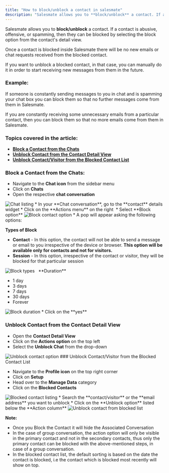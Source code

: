 ```yaml
---
title: "How to block/unblock a contact in salesmate"
description: "Salesmate allows you to **block/unblock** a contact. If a contact is abusive, offensive, or spamming, then they can be blocked by selecting the block ..."
---
```


Salesmate allows you to **block/unblock** a contact. If a contact is abusive, offensive, or spamming, then they can be blocked by selecting the block option from the contact's detail view.

Once a contact is blocked inside Salesmate there will be no new emails or chat requests received from the blocked contact.

If you want to unblock a blocked contact, in that case, you can manually do it in order to start receiving new messages from them in the future.

### Example:

If someone is constantly sending messages to you in chat and is spamming your chat box you can block them so that no further messages come from them in Salesmate.

If you are constantly receiving some unnecessary emails from a particular contact, then you can block them so that no more emails come from them in Salesmate.

### Topics covered in the article:

*   [**Block a Contact from the Chats**](https://support.salesmate.io/hc/en-us/articles/14261160498073-How-to-block-unblock-a-contact-in-salesmate#h_01GPZT0DHKG0QWQ3HWK1QTRH96)
*   [**Unblock Contact from the Contact Detail View**](https://support.salesmate.io/hc/en-us/articles/14261160498073-How-to-block-unblock-a-contact-in-salesmate#h_01GPZTDJTCRJ3FA8HV9P1W43PR)
*   [**Unblock Contact/Visitor from the Blocked Contact List**](https://support.salesmate.io/hc/en-us/articles/14261160498073-How-to-block-unblock-a-contact-in-salesmate#h_01GPZT2V2HSWE7Z95KFANT3R74)

### Block a Contact from the Chats:

*   Navigate to the **Chat icon** from the sidebar menu
*   Click on **Chats**
*   Open the respective **chat conversation**

<img src="https://support.salesmate.io/hc/article_attachments/31910871338905" alt="Chat listing" />
*   In your **Chat conversation**, go to the **contact** details widget
*   Click on the **Actions menu** on the right 
*   Select **Block option**

<img src="https://support.salesmate.io/hc/article_attachments/31910871340697" alt="Block contact option" />
*   A pop will appear asking the following options:

**Types of Block** 

*   **Contact** - In this option, the contact will not be able to send a message or email to you irrespective of the device or browser. **This option will be available only for contacts and not for visitors.**
*   **Session** - In this option, irrespective of the contact or visitor, they will be blocked for that particular session

<img src="https://support.salesmate.io/hc/article_attachments/31910871344537" alt="Block types" />
  **Duration** 

*   1 day
*   3 days
*   7 days
*   30 days
*   Forever

<img src="https://support.salesmate.io/hc/article_attachments/31910871348889" alt="Block duration" />
*   Click on the **yes**

### Unblock Contact from the Contact Detail View

*   Open the **Contact Detail View**
*   Click on the **Actions option** on the top left
*   Select the **Unblock Chat** from the drop-down

<img src="https://support.salesmate.io/hc/article_attachments/31912163169817" alt="Unblock contact option" />
### Unblock Contact/Visitor from the Blocked Contact List

*   Navigate to the **Profile icon** on the top right corner 
*   Click on **Setup**
*   Head over to the **Manage Data** category
*   Click on the **Blocked Contacts**

<img src="https://support.salesmate.io/hc/article_attachments/31912154743577" alt="Blocked contact listing" />
*   Search the **contact/visitor** or the **email address** you want to unblock
*   Click on the **Unblock option** listed below the **Action column**

<img src="https://support.salesmate.io/hc/article_attachments/31912154746265" alt="Unblock contact from blocked list" />
<Note>


**Note:**

*   Once you Block the Contact it will hide the Associated Conversation
*   In the case of group conversation, the action option will only be visible in the primary contact and not in the secondary contacts, thus only the primary contact can be blocked with the above-mentioned steps, in case of a group conversation.
*   In the blocked contact list, the default sorting is based on the date the contact is blocked, i.e the contact which is blocked most recently will show on top.


</Note>